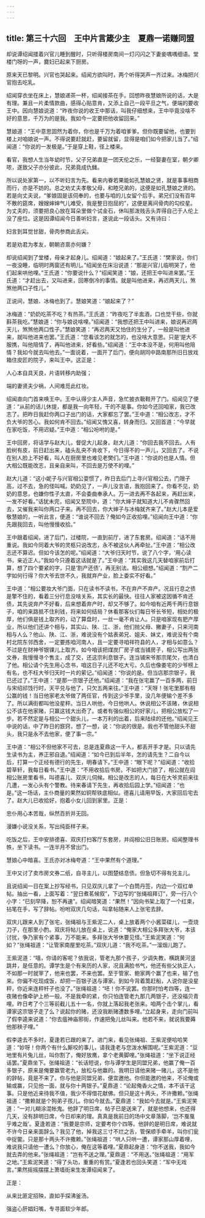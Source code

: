 ```yaml
---
---
---
```

title: 第三十六回　王中片言箴少主　夏鼎一诺赚同盟
---



却说谭绍闻搂着兴官儿睡到醒时，只听得楼房南间一灯闪闪之下妻妾喁喁细语。堂楼门呀的一声，爨妇已起来下厨房。

原来天已黎明。兴官也哭起来。绍闻方欲叫时，两个听得哭声一齐过来。冰梅把兴官抱去吃乳。

绍闻穿衣坐在床上，慧娘递茶一杯，绍闻接茶在手。回想昨夜慧娘所说的话，大是有理。兼且一片柔情款曲，感得心贴意肯，又添上自己一段平旦之气，便端的要收王中。因向慧娘说道：“昨夜你说的收王中那话，叫我仔细想来，王中毕竟没啥不好的意思，千万为的是我。我如今一定要把他收留回来。”

慧娘道：“王中意思固然为着你，你也是千万为着咱爹爹。但你既要留他，也要到楼上对咱娘说一声。不得说要赶就赶，要留就留，显得是咱们如今把家儿当了。”绍闻道：“你说的一发极是。”于是穿上鞋，径上楼来。

看官，我想人生当年幼时节，父子兄弟直是一团天伦之乐，一经娶妻在室，朝夕卿哝，遂致父子亦分彼此，兄弟竟成仇雠。

所以说处家第一，以不听妇言为先。看来内眷若果能如孔慧娘之贤，就是事事相商而行，亦是不妨的。总之劝丈夫孝敬父母，和睦兄弟的，这便是如孔慧娘之贤的。若是向丈夫说，“爹娘固是该伺奉的，也要与咱的儿女留个后手。弟兄们没有百年不散的筵席，嫂嫂婶婶气儿难受，我是整日抱屈的”，这便是离间骨肉的勾绞星。为丈夫的，须要把良心放在耳朵里做个试金石，休叫那泼贱舌头弄得自己于人伦上没了座位。这是因谭绍闻今日善听妇言，遂说此一段话头。又有诗曰：

妇言到耳觉甘甜，骨肉参商此舌尖。

若是劝君为孝友，朝朝咨禀亦何嫌？

却说绍闻到了堂楼，母亲才起身儿。绍闻道：“娘起来了。”王氏道：“樊家说，你们一夜没睡，临明时两窗还有明儿。”绍闻坐在床沿说道：“那是兴官儿临明哭了，他们起来哄他哩。”王氏道：“你要说什么？”绍闻笑道：“娘，还把王中叫进来罢。”王氏道：“才赶出去，又叫进来，回寒倒冷的事情。就是叫他进来，再迟两天儿，煞煞他两口子性儿。”

正说间，慧娘、冰梅也到了。慧娘笑道：“娘起来了？”

冰梅道：“奶奶吃茶不吃？有热茶。”王氏道：“昨夜吃了半盅酒，口也觉干些，你就斟茶我吃。”慧娘道：“你与娘说啥哩。”绍闻道：“我想还把王中叫进来，娘说再迟两天儿，煞煞他两口性子。”慧娘笑道：“再迟两天又怕住的生分了，一般是叫他进来，就叫他进来也罢。”王氏道：“您看该怎的就怎的，也没啥大意思。只是‘是大不服携，叫他陪情了，再叫他进来，好看些。”绍闻道：“王中本没不是，何用叫他陪情？我如今就去叫他去。”一面说着，一面开了后门，便向胡同中路南那所旧日放戏箱住皮匠的院子，来叫王中。这正是：

人心本自具天良，片语转移内助强；

端的妻贤夫少祸，人间难觅此红妆。

绍闻直向门首来唤王中。王中认得少主人声音，急忙披衣靸鞋开了门。绍闻见了便道：“从前的话儿休提，都是我一向年轻，干的不是事。你如今还回咱家，我已改志了。把昨日我赶你两口子出门的话，大家都忘了罢。”王中道：“相公改志，才不负大爷的苦心。我如何肯不回去。”绍闻又愧又喜，转身而归。又回首道：“今早就在家吃饭，不用迟疑。”王中道：“相公吩咐的是。”

王中回房，将话学与赵大儿，督促大儿起身。赵大儿道：“你回去我不回去。人有脸树有皮，前日赶出来，磕头乱央不肯收下，今日得不的一声儿，又回去了。不说在别人脸上不好看，叫人在厨房里也难见老樊们。”王中道：“你说的也是人情。但大相公既能改志，且亲自来叫，不回去是万使不的哩。”

赵大儿道：“这小妮子与兴官相公耍惯了，昨日去后门上寻兴官相公去，门限子高，过不去，急的怪叫喊。奶奶见了，一声儿没言语，我抱回来了。你看不见，奶奶的意思，也嫌你性子太直，不会委曲奉承人。万一进去再不各起来，再赶出来，一发不好看。”话犹未完，绍闻又至院中，道：“你大婶子就知道大儿不肯骤然回去，又催我来叫你两口子来。再不回去，你大婶子与冰梅就齐来了。”赵大儿本是爱敬慧娘的，一听此言，便道：“谁说不回去？俺如今正收拾哩。”绍闻向王中道：“你先跟我回去，叫他慢慢收拾。”

王中跟着绍闻，进了后门，过楼院，一直到前厅，进了东套房。绍闻道：“话不用重说。我如今同着大爷的灵柩只说改志，永不被这伙人再牵扯。”王中道：“相公改志还不算迟。但如今该怎的呢。”绍闻道：“大爷归天时节，说了八个字，‘用心读书，亲近正人。”我如今只遵着这话就是了。”王中道：“其实我这几天替咱家前后打算，想了四个要紧的字，只是‘割产还债’，再无别法。相公细想。”绍闻道：“割产二字如何行得？你大爷去世不久，我就弃产业，脸上委实不好看。”

王中道：“相公要妆大爷门面，只在读书不读书，不在弃产不弃产。况且行息之债是擎不住的，看着三分行息没啥关系，其实长的最快。往往人家被这因循不肯还债，其先说弃产不好看，后来想着弃产时，却又不够了。如今咱有近两千两行息银子，咱的来路抵不住利钱，将来如何结局？休看那客伙们每日爷长爷短，相处的极厚，他们俱是钱上取齐的，动了算盘时，一丝一毫不肯让人。只是咱家现有肥产厚业，所以他们还讲个相与，其实山、陕、江、浙，他们抛父母、撇妻子，只来河南相与人么？他山、陕、江、浙，难说没有个姑表弟兄、姐夫、妹丈，难说没有个南村北院东邻西舍，一定要拣咱河南人，且一定要寻咱祥符县的人，才相与如意么？不过是在财神爷银锞儿上取齐。如今咱该把煤炭厂房子或当铺房子，相公写出两张文券，我慢慢寻个售主，成了交，还这宗利息银子。连当铺宋爷那宗尾欠，也清白了他。相公请个先生用心念书，咱这日子儿还不吃大亏。久后也像娄宅的少爷榜上有名，也不枉大爷归天时一片的萦记。”绍闻道：“你说的是。但当店那宗银子，我已还过了。”王中道：“是那一宗银子还他。”绍闻道：“我在张宅赢了一百多两，前日与宋绍祁饯行时，天平兑与他了，只欠五两来往。”王中道：“天呀！张宅里那有相公赢的钱！当日他家老太爷做了两任官，传到这少爷手里，没几年便输个差不多了。所以满街都叫他没星秤。当日人哄他，今日他哄人。休说相公不该赌，休说相公不该在他家赌，只赢这钱大出奇了。或者有强似相公的好家儿，把相公放松了一步。若不然定是与相公一个甜头儿，一本万利的出着，后来陆续的还他。”绍闻见王中说的话，中了昨日的窾窍，想了一想，说：“你说的很是。我也不管他甜头不甜头，我只是永不去他家，便了事一宗。”

王中道：“相公不但他家不可去，总是连夏鼎这一干人，都丢开手才是。只以请先生读书为主，养正邪自退。”绍闻道：“如今已到后半年，怎的请先生？二自今以后，打算一个正经有德行的先生，明春请下。”王中道：“眼下呢？”绍闻道：“收拾碧草轩，我每日看书。”王中道：“不用收拾后书房。不如把大门锁了，相公就在阎相公账房里看书，叫德喜儿、双庆儿伺候。相公是改志的人，每日在大爷灵前来往几遭，一发心头有个警教。待来春请下先生，再收拾后园上学。”绍闻道：“也是。”这一场话，主仆商量的果然如铜帮铁底相似。德喜儿请用早饭，大家回后宅去了。赵大儿已收拾好，抱着小女儿回到家里。正是：

忠仆用心本苦哉，纵然百折并无回。

漫嫌小说没关系，写出纯臣样子来。

吃饭之后，王中安排德喜、双庆打扫客厅东套房，并阎相公旧日账房。绍闻整理书帙，坐下读书。一连半月不曾出门。

慧娘心中暗喜。王氏亦对冰梅夸道：“王中果然有个道理。”

王中又讨了卖市房文券二纸，自寻主儿，以图楚结息债。但急切不得有兑主儿。

且说绍闻一日在案上抄写经书，只见双庆儿拿了一个白筒丹签，内边一个双红单帖。抽出一看，上面写着：“翌日煮茗候叙”，下边写的“张绳祖拜订”，旁一行八个小字：“巳刻早降，恕不再速”。绍闻暗笑道：“果然！”因向书架上取了一个红束，拈笔在手，写了辞帖。吩咐双庆几句话，叫拿帖随来人上张宅去辞。

双庆儿跟来人到了张宅，张绳祖与王紫泥二人，桌上放着两个小酱菜碟儿，一壶烧刀子，在那里小酌。双庆将帖儿放在桌上，说道：“俺家大相公多拜张大爷，本该讨扰，争乃家有个紧事，万不能来。多拜张大爷休要见怪。”王紫泥笑道：“何如？”张绳祖道：“让管家南屋里吃茶。”双庆儿道：“我不吃茶。”一溜烟儿跑了。

王紫泥道：“嘻，你请的客呢？依我说，管老九那个孩子，少调失教，横跳黄河竖跳井，是任意的。谭学生是个有来历的人家，况且满脸书气，他还有些父执正人，不如那一时就宰了，他来也罢，不来也罢。至于管家、鲍家两个赢了也来，输了也来。你偏不吃现成饭，却把一百银子送与谭家。到如今背着篙赶船，人说你是没星秤，你近来连秤杆子也没了。”张绳祖道：“呸！你不说罢。你那时怕考四等，连一夜赌也像牵驴上桥一般。不是我牵的紧，你只怕连管老九那几两银子，还没福贝青哩。昨日考了个三等前截儿五十一名，你就上落起我老张来。咱两个击个掌儿，看谭家这宗银子走了么？说起你的赌，还没我断赌遭数多哩。”立起身来，走向门前叫了假李逵来说道：“你去瘟神庙邪街，作速把兔儿丝叫来。他若不来，就说我要薅他那秧子哩。”

假李逵去不多时，夏逢若已跟的来了。进门来，看见张绳祖、王紫泥便哈哈笑道：“妙呀！你两个有什么厮咬的事儿，请我逢老与您泼水解围呢。”王紫泥道：“豆地里有片兔儿丝，叫你割了，俺好放鹰，拿个老黄脚哩。”张绳祖道：“坐下说正经话罢。”夏鼎坐下。张绳祖道：“长话短说，你与谭学生是同盟兄弟，他赢了俺一百多银子，原来是俺要赢管老九，放松与他赢的。我明日请他来赌一赌儿，这不是他的辞帖，竟是不来了。你与他是同盟兄弟，便宜邀他。你但能邀的他来，不论俺或输或赢，只见他一面，就与你十两银子。”夏鼎道：“论起俺香火之情，本不该干这事。只是他近来待我不值，我少不得借花献佛。但只是这十两头，不许撒赖。”张绳祖道：“撒赖就是个狗弟子孩儿。你如今就去。”夏鼎道：“我如今去就是。”王紫泥笑道：“一对儿糊涂混帐鬼。他辞了明日席，帖子已是送来了，就是他想来，也还得几天，没有辞明日席，今日却来的理。真真是我前日的场中文章落脚，‘岂不戛戛乎难之哉’。夏逢若道：“我要是宗师，定要考你个四等。他辞的是明日席，难说就不许今日亲来面辞么？我见了他，掉我这三寸不烂之舌，管保顺手牵羊，叫你们瓮中捉鳖。只是那十两头不许撒赖。”张绳祖道：“哄人只哄一遭，谭家那山厚着哩，难说我只请他一遭么？你放心，俺在这等着哩。”夏鼎起身道：“你不送我，我如今就去弄的他来。”张绳祖道：“岂有不送之理。”夏鼎道：“不用送。”张绳祖道：“用军之地。”王紫泥笑道：“得了头功，重重的有赏。”夏逢若也回头笑道：“军中无戏言。”果然摇摇摆摆上萧墙街来生发谭绍闻来了。

正是：

从来比匪定招殃，直如手探沸釜汤。

强盗心肝娼妇嘴，专寻面软少年郎。
